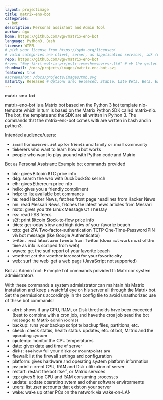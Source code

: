 ```yaml
---
layout: projectimage
title: matrix-eno-bot
categories:
 - bot
description: Personal assistant and Admin tool
author: 8go
home: https://github.com/8go/matrix-eno-bot
language: Python3, Bash
license: WTFPL
# pick your license from https://spdx.org/licenses/ 
# valid categories are client, server, as (application service), sdk (client sdk), bot, and other
repo: https://github.com/8go/matrix-eno-bot
#room: "#my-first-matrix-projects-room:homeserver.tld" # nb the quotes are needed as rooms start with #
thumbnail: /docs/projects/images/matrix-eno-bot.svg
featured: true
#screenshot: /docs/projects/images/tmb.svg
maturity: Released # Options are: Released, Stable, Late Beta, Beta, Early Beta, Late Alpha, Alpha, Early Alpha, or Not actively maintained
---
```



matrix-eno-bot

matrix-eno-bot is a Matrix bot based on the Python 3 bot template nio-template 
which in turn is based on the Matrix Python SDK called matrix-nio. The bot, 
the template and the SDK are all written in Python 3. The commands that the 
matrix-eno-bot comes with are written in bash and in python3.

Intended audience/users:

* small homeserver: set up for friends and family or small community
* tinkerers who want to learn how a bot works
* people who want to play around with Python code and Matrix

Bot as Personal Assistant: Example bot commands provided

* btc: gives Bitcoin BTC price info
* ddg: search the web with DuckDuckGo search
* eth: gives Ethereum price info
* hello: gives you a friendly compliment
* help: to list available bot commands
* hn: read Hacker News, fetches front page headlines from Hacker News
* mn: read Messari News, fetches the latest news articles from Messari
* motd: gives you the Linux Message Of The Day
* rss: read RSS feeds
* s2f: print Bitcoin Stock-to-flow price info
* tides: get today's low and high tides of your favorite beach
* totp: get 2FA Two-factor-authentication TOTP One-Time-Password PIN via bot message (like Google Authenticator)
* twitter: read latest user tweets from Twitter (does not work most of the time as info is scraped from web)
* waves: get the surf report of your favorite beach
* weather: get the weather forecast for your favorite city
* web: surf the web, get a web page (JavaScript not supported)

Bot as Admin Tool: Example bot commands provided to Matrix or system administrators

With these commands a system administrator can maintain his Matrix installation 
and keep a watchful eye on his server all through the Matrix bot. Set the 
permissions accordingly in the config file to avoid unauthorized use of 
these bot commands!

* alert: shows if any CPU, RAM, or Disk thresholds have been exceeded (best to combine with a cron job, and have the cron job send the bot message to Matrix admin rooms)
* backup: runs your backup script to backup files, partitions, etc.
* check: check status, health status, updates, etc. of bot, Matrix and the operating system
* cputemp: monitor the CPU temperatures
* date: gives date and time of server
* disks: see how full your disks or mountpoints are
* firewall: list the firewall settings and configuration
* platform: gives hardware and operating system platform information
* ps: print current CPU, RAM and Disk utilization of server
* restart: restart the bot itself, or Matrix services
* top: gives 5 top CPU and RAM consuming processes
* update: update operating sytem and other software environments
* users: list user accounts that exist on your server
* wake: wake up other PCs on the network via wake-on-LAN
